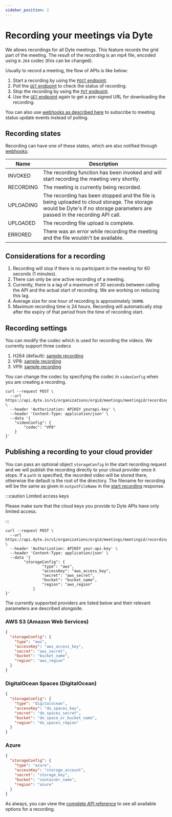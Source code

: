 ```yaml
---
sidebar_position: 2
---
```


# Recording your meetings via Dyte

We allows recordings for all Dyte meetings. This feature records the grid part of the meeting. The result of the recording is an mp4 file, encoded using `H.264` codec (this can be changed).

Usually to record a meeting, the flow of APIs is like below:

1. Start a recording by using the [`POST` endpoint](/api/#/operations/start_recording).
2. Poll the [`GET` endpoint](/api/#/operations/get_recording) to check the status of recording.
3. Stop the recording by using the [`PUT` endpoint](/api/#/operations/stop_recording).
4. Use the [`GET` endpoint](/api/#/operations/get_recording) again to get a pre-signed URL for downloading the recording.

You can also use [webhooks as described here](./integrating-with-webhooks#recordingstatusupdate) to subscribe to meeting status update events instead of polling.

## Recording states

Recording can have one of these states, which are also notified through [webhooks](./integrating-with-webhooks#recordingstatusupdate):

| Name      | Description                                                                                                                                                                |
| --------- | -------------------------------------------------------------------------------------------------------------------------------------------------------------------------- |
| INVOKED   | The recording function has been invoked and will start recording the meeting very shortly.                                                                                 |
| RECORDING | The meeting is currently being recorded.                                                                                                                                   |
| UPLOADING | The recording has been stopped and the file is being uploaded to cloud storage. The storage would be Dyte's if no storage parameters are passed in the recording API call. |
| UPLOADED  | The recording file upload is complete.                                                                                                                                     |
| ERRORED   | There was an error while recording the meeting and the file wouldn't be available.                                                                                         |

## Considerations for a recording

1. Recording will stop if there is no participant in the meeting for 60 seconds (1 minutes).
2. There can only be one active recording of a meeting.
3. Currently, there is a lag of a maximum of 30 seconds between calling the API and the actual start of recording. We are working on reducing this lag.
4. Average size for one hour of recording is approximately `300MB`.
5. Maximum recording time is 24 hours. Recording will automatically stop after the expiry of that period from the time of recording start.

## Recording settings

You can modify the codec which is used for recording the videos. We currently support three codecs

1. H264 (default): [sample recording](https://dyte-uploads.s3.ap-south-1.amazonaws.com/test/h264_sample.webm)
2. VP8: [sample recording](https://dyte-uploads.s3.ap-south-1.amazonaws.com/test/vp8_sample.webm)
3. VP9: [sample recording](https://dyte-uploads.s3.ap-south-1.amazonaws.com/test/vp9_sample.webm)

You can change the codec by specifying the codec in `videoConfig` when you are creating a recording.

```shell
curl --request POST \
  --url https://api.dyte.in/v1/organizations/orgid/meetings/meetingid/recording \
  --header 'Authorization: APIKEY yourapi-key' \
  --header 'Content-Type: application/json' \
  --data '{
	"videoConfig": {
		"codec": "VP8"
	}
}'
```

## Publishing a recording to your cloud provider

You can pass an optional object `storageConfig` in the start recording request and we will publish the recording directly to your cloud provider once it stops. If a `path` is specified, the recorded video will be stored there, otherwise the default is the root of the directory. The filename for recording will be the same as given in `outputFileName` in the [start recording](ref:startrecording) response.

:::caution Limited access keys

Please make sure that the cloud keys you provide to Dyte APIs have only limited access.

:::

```shell
curl --request POST \
  --url https://api.dyte.in/v1/organizations/orgid/meetings/meetingid/recording \
  --header 'Authorization: APIKEY your-api-key' \
  --header 'Content-Type: application/json' \
  --data '{
	    "storageConfig": {
                "type": "aws",
                "accessKey": "aws_access_key",
                "secret": "aws_secret",
                "bucket": "bucket_name",
                "region": "aws_region"
            }
}'
```

The currently supported providers are listed below and their relevant parameters are described alongside.

### AWS S3 (Amazon Web Services)

```json
{
  "storageConfig": {
    "type": "aws",
    "accessKey": "aws_access_key",
    "secret": "aws_secret",
    "bucket": "bucket_name",
    "region": "aws_region"
  }
}
```

### DigitalOcean Spaces (DigitalOcean)

```json
{
  "storageConfig": {
    "type": "digitalocean",
    "accessKey": "do_spaces_key",
    "secret": "do_spaces_secret",
    "bucket": "do_space_or_bucket_name",
    "region": "do_spaces_region"
  }
}
```

### Azure

```json
{
  "storageConfig": {
    "type": "azure",
    "accessKey": "storage_account",
    "secret": "storage_key",
    "bucket": "container_name",
    "region": "azure"
  }
}
```

As always, you can view the [complete API reference](/api/#/operations/start_recording) to see all available options for a recording.
